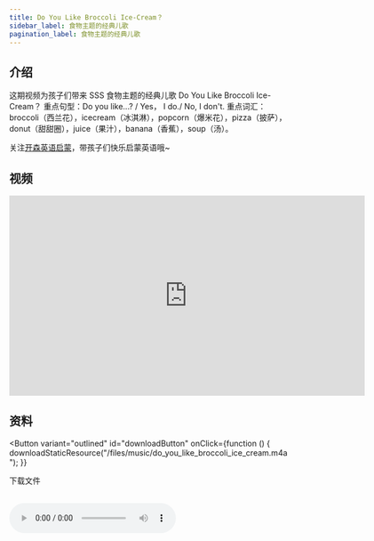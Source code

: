 ```yaml
---
title: Do You Like Broccoli Ice-Cream？
sidebar_label: 食物主题的经典儿歌
pagination_label: 食物主题的经典儿歌
---
```




## 介绍

这期视频为孩子们带来 SSS 食物主题的经典儿歌 Do You Like Broccoli Ice-Cream？
重点句型：Do you like...? / Yes， I do./ No, I don't.
重点词汇：broccoli（西兰花），icecream（冰淇淋），popcorn（爆米花），pizza（披萨），donut（甜甜圈），juice（果汁），banana（香蕉），soup（汤）。

关注[开森英语启蒙](https://space.bilibili.com/20797715)，带孩子们快乐启蒙英语哦~

## 视频

<iframe
  src="https://player.bilibili.com/player.html?bvid=BV1WF411o78N&cid=1&page=1"
  scrolling="no"
  border="0"
  frameborder="no"
  framespacing="0"
  allowfullscreen="true"
  width="640"
  height="360"
></iframe>

## 资料

<Button
  variant="outlined"
  id="downloadButton"
  onClick={function () {
    downloadStaticResource("/files/music/do_you_like_broccoli_ice_cream.m4a");
  }}
>
  下载文件
</Button>
<br />
<br />

<audio src="/files/music/do_you_like_broccoli_ice_cream.m4a" controls>
  浏览器暂不支持播放音频，请更换浏览器或打开浏览器播放器音频权限
</audio>